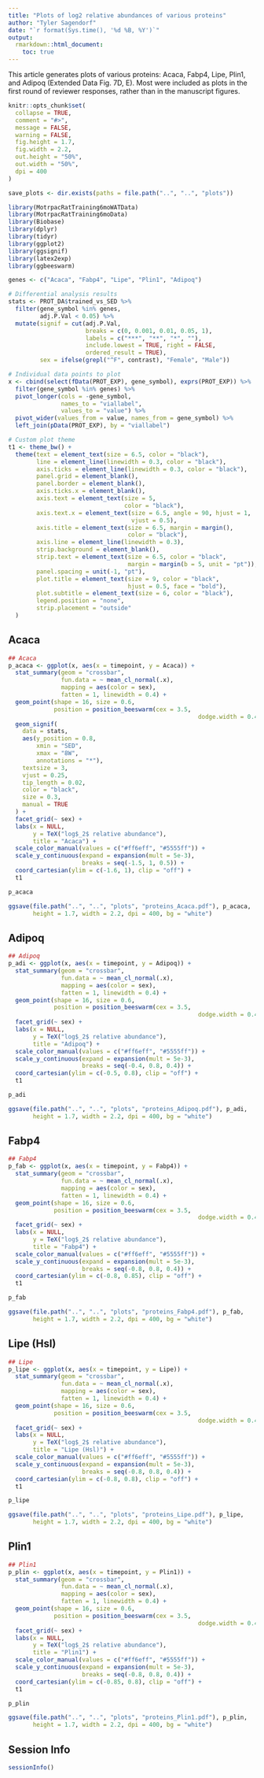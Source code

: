```yaml
---
title: "Plots of log2 relative abundances of various proteins"
author: "Tyler Sagendorf"
date: "`r format(Sys.time(), '%d %B, %Y')`"
output: 
  rmarkdown::html_document:
    toc: true
---
```


This article generates plots of various proteins: Acaca, Fabp4, Lipe, Plin1, and Adipoq (Extended Data Fig. 7D, E). Most were included as plots in the first round of reviewer responses, rather than in the manuscript figures.

```r
knitr::opts_chunk$set(
  collapse = TRUE,
  comment = "#>",
  message = FALSE,
  warning = FALSE,
  fig.height = 1.7, 
  fig.width = 2.2, 
  out.height = "50%",
  out.width = "50%",
  dpi = 400
)

save_plots <- dir.exists(paths = file.path("..", "..", "plots"))
```

```r
library(MotrpacRatTraining6moWATData)
library(MotrpacRatTraining6moData)
library(Biobase)
library(dplyr)
library(tidyr)
library(ggplot2)
library(ggsignif)
library(latex2exp)
library(ggbeeswarm)
```

```r
genes <- c("Acaca", "Fabp4", "Lipe", "Plin1", "Adipoq")

# Differential analysis results
stats <- PROT_DA$trained_vs_SED %>%
  filter(gene_symbol %in% genes,
         adj.P.Val < 0.05) %>%
  mutate(signif = cut(adj.P.Val,
                      breaks = c(0, 0.001, 0.01, 0.05, 1),
                      labels = c("***", "**", "*", ""),
                      include.lowest = TRUE, right = FALSE,
                      ordered_result = TRUE),
         sex = ifelse(grepl("^F", contrast), "Female", "Male"))

# Individual data points to plot
x <- cbind(select(fData(PROT_EXP), gene_symbol), exprs(PROT_EXP)) %>%
  filter(gene_symbol %in% genes) %>%
  pivot_longer(cols = -gene_symbol,
               names_to = "viallabel",
               values_to = "value") %>%
  pivot_wider(values_from = value, names_from = gene_symbol) %>%
  left_join(pData(PROT_EXP), by = "viallabel")
```

```r
# Custom plot theme
t1 <- theme_bw() +
  theme(text = element_text(size = 6.5, color = "black"),
        line = element_line(linewidth = 0.3, color = "black"),
        axis.ticks = element_line(linewidth = 0.3, color = "black"),
        panel.grid = element_blank(),
        panel.border = element_blank(),
        axis.ticks.x = element_blank(),
        axis.text = element_text(size = 5,
                                 color = "black"),
        axis.text.x = element_text(size = 6.5, angle = 90, hjust = 1,
                                   vjust = 0.5),
        axis.title = element_text(size = 6.5, margin = margin(),
                                  color = "black"),
        axis.line = element_line(linewidth = 0.3),
        strip.background = element_blank(),
        strip.text = element_text(size = 6.5, color = "black",
                                  margin = margin(b = 5, unit = "pt")),
        panel.spacing = unit(-1, "pt"),
        plot.title = element_text(size = 9, color = "black",
                                  hjust = 0.5, face = "bold"),
        plot.subtitle = element_text(size = 6, color = "black"),
        legend.position = "none",
        strip.placement = "outside"
  )
```


## Acaca

```r
## Acaca
p_acaca <- ggplot(x, aes(x = timepoint, y = Acaca)) +
  stat_summary(geom = "crossbar",
               fun.data = ~ mean_cl_normal(.x),
               mapping = aes(color = sex),
               fatten = 1, linewidth = 0.4) +
  geom_point(shape = 16, size = 0.6,
             position = position_beeswarm(cex = 3.5,
                                                      dodge.width = 0.4)) +
  geom_signif(
    data = stats,
    aes(y_position = 0.8,
        xmin = "SED",
        xmax = "8W",
        annotations = "*"),
    textsize = 3,
    vjust = 0.25,
    tip_length = 0.02,
    color = "black",
    size = 0.3,
    manual = TRUE
  ) +
  facet_grid(~ sex) +
  labs(x = NULL,
       y = TeX("log$_2$ relative abundance"),
       title = "Acaca") +
  scale_color_manual(values = c("#ff6eff", "#5555ff")) +
  scale_y_continuous(expand = expansion(mult = 5e-3),
                     breaks = seq(-1.5, 1, 0.5)) +
  coord_cartesian(ylim = c(-1.6, 1), clip = "off") +
  t1

p_acaca
```

```r
ggsave(file.path("..", "..", "plots", "proteins_Acaca.pdf"), p_acaca, 
       height = 1.7, width = 2.2, dpi = 400, bg = "white")
```


## Adipoq

```r
## Adipoq
p_adi <- ggplot(x, aes(x = timepoint, y = Adipoq)) +
  stat_summary(geom = "crossbar",
               fun.data = ~ mean_cl_normal(.x),
               mapping = aes(color = sex),
               fatten = 1, linewidth = 0.4) +
  geom_point(shape = 16, size = 0.6,
             position = position_beeswarm(cex = 3.5,
                                                      dodge.width = 0.4)) +
  facet_grid(~ sex) +
  labs(x = NULL,
       y = TeX("log$_2$ relative abundance"),
       title = "Adipoq") +
  scale_color_manual(values = c("#ff6eff", "#5555ff")) +
  scale_y_continuous(expand = expansion(mult = 5e-3),
                     breaks = seq(-0.4, 0.8, 0.4)) +
  coord_cartesian(ylim = c(-0.5, 0.8), clip = "off") +
  t1

p_adi
```

```r
ggsave(file.path("..", "..", "plots", "proteins_Adipoq.pdf"), p_adi, 
       height = 1.7, width = 2.2, dpi = 400, bg = "white")
```


## Fabp4

```r
## Fabp4
p_fab <- ggplot(x, aes(x = timepoint, y = Fabp4)) +
  stat_summary(geom = "crossbar",
               fun.data = ~ mean_cl_normal(.x),
               mapping = aes(color = sex),
               fatten = 1, linewidth = 0.4) +
  geom_point(shape = 16, size = 0.6,
             position = position_beeswarm(cex = 3.5,
                                                      dodge.width = 0.4)) +
  facet_grid(~ sex) +
  labs(x = NULL,
       y = TeX("log$_2$ relative abundance"),
       title = "Fabp4") +
  scale_color_manual(values = c("#ff6eff", "#5555ff")) +
  scale_y_continuous(expand = expansion(mult = 5e-3),
                     breaks = seq(-0.8, 0.8, 0.4)) +
  coord_cartesian(ylim = c(-0.8, 0.85), clip = "off") +
  t1

p_fab
```

```r
ggsave(file.path("..", "..", "plots", "proteins_Fabp4.pdf"), p_fab, 
       height = 1.7, width = 2.2, dpi = 400, bg = "white")
```


## Lipe (Hsl)

```r
## Lipe
p_lipe <- ggplot(x, aes(x = timepoint, y = Lipe)) +
  stat_summary(geom = "crossbar",
               fun.data = ~ mean_cl_normal(.x),
               mapping = aes(color = sex),
               fatten = 1, linewidth = 0.4) +
  geom_point(shape = 16, size = 0.6,
             position = position_beeswarm(cex = 3.5,
                                                      dodge.width = 0.4)) +
  facet_grid(~ sex) +
  labs(x = NULL,
       y = TeX("log$_2$ relative abundance"),
       title = "Lipe (Hsl)") +
  scale_color_manual(values = c("#ff6eff", "#5555ff")) +
  scale_y_continuous(expand = expansion(mult = 5e-3),
                     breaks = seq(-0.8, 0.8, 0.4)) +
  coord_cartesian(ylim = c(-0.8, 0.8), clip = "off") +
  t1

p_lipe
```

```r
ggsave(file.path("..", "..", "plots", "proteins_Lipe.pdf"), p_lipe, 
       height = 1.7, width = 2.2, dpi = 400, bg = "white")
```


## Plin1

```r
## Plin1
p_plin <- ggplot(x, aes(x = timepoint, y = Plin1)) +
  stat_summary(geom = "crossbar",
               fun.data = ~ mean_cl_normal(.x),
               mapping = aes(color = sex),
               fatten = 1, linewidth = 0.4) +
  geom_point(shape = 16, size = 0.6,
             position = position_beeswarm(cex = 3.5,
                                                      dodge.width = 0.4)) +
  facet_grid(~ sex) +
  labs(x = NULL,
       y = TeX("log$_2$ relative abundance"),
       title = "Plin1") +
  scale_color_manual(values = c("#ff6eff", "#5555ff")) +
  scale_y_continuous(expand = expansion(mult = 5e-3),
                     breaks = seq(-0.8, 0.8, 0.4)) +
  coord_cartesian(ylim = c(-0.85, 0.8), clip = "off") +
  t1

p_plin
```

```r
ggsave(file.path("..", "..", "plots", "proteins_Plin1.pdf"), p_plin, 
       height = 1.7, width = 2.2, dpi = 400, bg = "white")
```


## Session Info

```r
sessionInfo()
```

